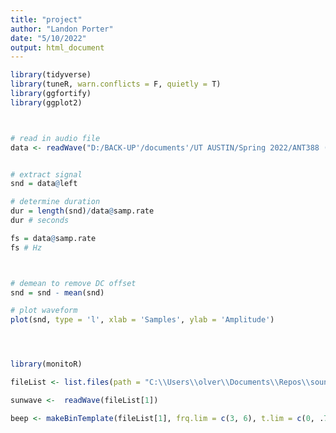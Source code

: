 ```yaml
---
title: "project"
author: "Landon Porter"
date: "5/10/2022"
output: html_document
---
```


```r

library(tidyverse)
library(tuneR, warn.conflicts = F, quietly = T)
library(ggfortify) 
library(ggplot2)



# read in audio file
data <- readWave("D:/BACK-UP'/documents'/UT AUSTIN/Spring 2022/ANT388 (R-coding)/sound_surfer/data/flat.wav")


# extract signal
snd = data@left

# determine duration
dur = length(snd)/data@samp.rate
dur # seconds

fs = data@samp.rate
fs # Hz



# demean to remove DC offset
snd = snd - mean(snd)

# plot waveform
plot(snd, type = 'l', xlab = 'Samples', ylab = 'Amplitude')




library(monitoR)

fileList <- list.files(path = "C:\\Users\\olver\\Documents\\Repos\\sound_surfer\\data", full.names = TRUE) 

sunwave <-  readWave(fileList[1])

beep <- makeBinTemplate(fileList[1], frq.lim = c(3, 6), t.lim = c(0, .7), name = "3beep1", amp.cutoff = (-25))



```
